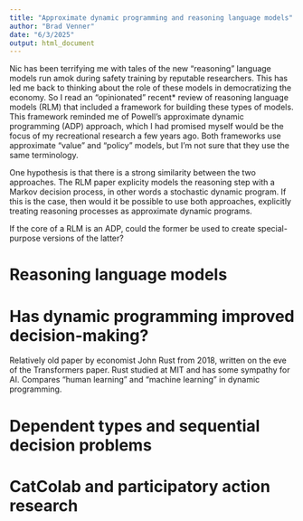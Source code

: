 ```yaml
---
title: "Approximate dynamic programming and reasoning language models"
author: "Brad Venner"
date: "6/3/2025"
output: html_document
---
```

Nic has been terrifying me with tales of the new "reasoning" language models run amok during safety training by reputable researchers. This has led me back to thinking about the role of these models in democratizing the economy. So I read an "opinionated" recent\* review of reasoning language models \(RLM\) that included a framework for building these types of models. This framework reminded me of Powell's approximate dynamic programming \(ADP\) approach, which I had promised myself would be the focus of my recreational research a few years ago. Both frameworks use approximate "value" and "policy" models, but I'm not sure that they use the same terminology. 

One hypothesis is that there is a strong similarity between the two approaches. The RLM paper explicity models the reasoning step with a Markov decision process, in other words a stochastic dynamic program. If this is the case, then would it be possible to use both approaches, explicitly treating reasoning processes as approximate dynamic programs. 

If the core of a RLM is an ADP, could the former be used to create special-purpose versions of the latter? 

# Reasoning language models

# Has dynamic programming improved decision-making?

Relatively old paper by economist John Rust from 2018, written on the eve of the Transformers paper. Rust studied at MIT and has some sympathy for AI. Compares "human learning" and "machine learning" in dynamic programming.

# Dependent types and sequential decision problems

# CatColab and participatory action research

